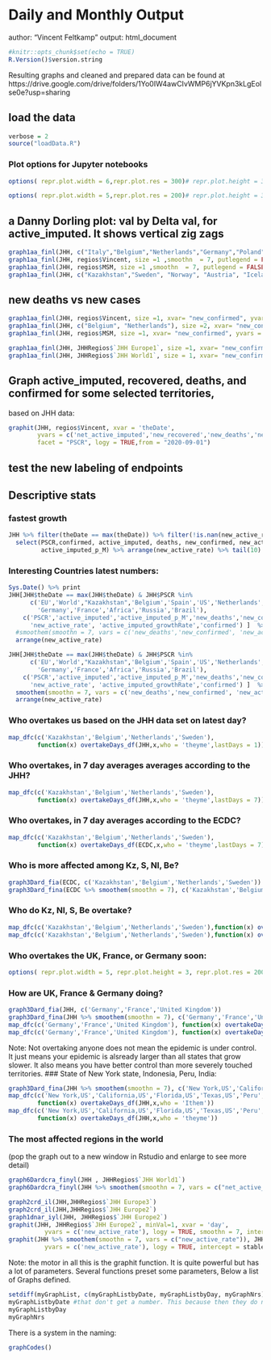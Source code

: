 # Daily and Monthly Output
author: "Vincent Feltkamp"
output: html_document

```r
#knitr::opts_chunk$set(echo = TRUE)
R.Version()$version.string
```
Resulting graphs and cleaned and prepared data can be found at 
https://drive.google.com/drive/folders/1Yo0IW4awCIvWMP6jYVKpn3kLgEolse0e?usp=sharing


## load the data
```r
verbose = 2
source("loadData.R")
```
###  Plot options for Jupyter notebooks
```r
options( repr.plot.width = 6,repr.plot.res = 300)# repr.plot.height = 3)#, repr.plot.res = 200)
```
```r
options( repr.plot.width = 5,repr.plot.res = 200)# repr.plot.height = 3)#, repr.plot.res = 200)
```
## a Danny Dorling plot: val by Delta val, for active_imputed. It shows vertical zig zags
```r
graph1aa_finl(JHH, c("Italy","Belgium","Netherlands","Germany","Poland","Ukraine", "Russia","Spain","Portugal"), size =1 ,smoothn  = 7, putlegend = FALSE, savename = " Spain to Portugal"% % (Sys.Date() - 1))
graph1aa_finl(JHH, regios$Vincent, size =1 ,smoothn  = 7, putlegend = FALSE)
graph1aa_finl(JHH, regios$MSM, size =1 ,smoothn  = 7, putlegend = FALSE)
graph1aa_finl(JHH, c("Kazakhstan","Sweden", "Norway", "Austria", "Iceland","Ireland",'Israel', "Iran"), smoothn  = 7, putlegend = FALSE)
```
## new deaths vs new cases
```r
graph1aa_finl(JHH, regios$Vincent, size =1, xvar= "new_confirmed", yvars = "new_deaths", smoothn  = 7, smoothvars = c("new_deaths", "new_confirmed"))
graph1aa_finl(JHH, c("Belgium", "Netherlands"), size =2, xvar= "new_confirmed", yvars = "new_deaths", smoothvars = c("new_deaths", "new_confirmed"),  smoothn  = 7, scales = "fixed", savename = "Belgium Nederlands", logy = T, logx = T)
graph1aa_finl(JHH, regios$MSM, size =1, xvar= "new_confirmed", yvars = "new_deaths", smoothvars = c("new_deaths", "new_confirmed"), smoothn  = 7, scales = "free", savename = "MSM", logy= T, logx = T)

graph1aa_finl(JHH, JHHRegios$`JHH Europe1`, size =1, xvar= "new_confirmed", yvars = "new_deaths", smoothn  = 7, smoothvars = c("new_deaths", "new_confirmed"), scales = "fixed", savename = "Europe1", logy = T, logx = T, slope = .03)
graph1aa_finl(JHH, JHHRegios$`JHH World1`, size = 1, xvar= "new_confirmed", yvars = "new_deaths", smoothn  = 7, smoothvars = c("new_deaths", "new_confirmed"), scales = "fixed", savename = "World1", logy = T, logx = T)

```
## Graph active_imputed, recovered, deaths, and confirmed for some selected territories, 
based on JHH data:
```r
graphit(JHH, regios$Vincent, xvar = 'theDate', 
        yvars = c('net_active_imputed','new_recovered','new_deaths','new_confirmed'), smoothn = 7,
        facet = "PSCR", logy = TRUE,from = "2020-09-01")

```
## test the new labeling of endpoints

## Descriptive stats
### fastest growth
```r
JHH %>% filter(theDate == max(theDate)) %>% filter(!is.nan(new_active_rate)) %>%
  select(PSCR,confirmed, active_imputed, deaths, new_confirmed, new_active_rate, active_imputed_growthRate, 
         active_imputed_p_M) %>% arrange(new_active_rate) %>% tail(10)
```
### Interesting Countries latest numbers: 
```r
Sys.Date() %>% print
JHH[JHH$theDate == max(JHH$theDate) & JHH$PSCR %in% 
      c('EU','World',"Kazakhstan",'Belgium','Spain','US','Netherlands','Europe',
        'Germany','France','Africa','Russia','Brazil'),
    c('PSCR','active_imputed','active_imputed_p_M','new_deaths','new_confirmed',
      'new_active_rate', 'active_imputed_growthRate','confirmed') ]  %>%
  #smoothem(smoothn = 7, vars = c('new_deaths','new_confirmed', 'new_active_rate', 'active_imputed_growthRate')) %>%
  arrange(new_active_rate)

JHH[JHH$theDate == max(JHH$theDate) & JHH$PSCR %in% 
      c('EU','World',"Kazakhstan",'Belgium','Spain','US','Netherlands','Europe',
        'Germany','France','Africa','Russia','Brazil'),
    c('PSCR','active_imputed','active_imputed_p_M','new_deaths','new_confirmed',
      'new_active_rate', 'active_imputed_growthRate','confirmed') ]  %>%
  smoothem(smoothn = 7, vars = c('new_deaths','new_confirmed', 'new_active_rate', 'active_imputed_growthRate')) %>%
  arrange(new_active_rate)
```
### Who overtakes us based on the JHH data set on latest day? 
```r
map_dfc(c('Kazakhstan','Belgium','Netherlands','Sweden'),
        function(x) overtakeDays_df(JHH,x,who = 'theyme',lastDays = 1))
```
### Who overtakes, in 7 day averages averages according to the JHH? 
```r
map_dfc(c('Kazakhstan','Belgium','Netherlands','Sweden'),
        function(x) overtakeDays_df(JHH,x,who = 'theyme',lastDays = 7))
```

### Who overtakes, in 7 day averages according to the ECDC? 
```r
map_dfc(c('Kazakhstan','Belgium','Netherlands','Sweden'), 
        function(x) overtakeDays_df(ECDC,x,who = 'theyme',lastDays = 7))
```
### Who is more affected among Kz, S, Nl, Be? 
```r
graph3Dard_fia(ECDC, c('Kazakhstan','Belgium','Netherlands','Sweden'))
graph3Dard_fina(ECDC %>% smoothem(smoothn = 7), c('Kazakhstan','Belgium','Netherlands','Sweden'))
```
### Who do Kz, Nl, S, Be overtake?
```r
map_dfc(c('Kazakhstan','Belgium','Netherlands','Sweden'),function(x) overtakeDays_df(JHH,x,who = 'Ithem',lastDays = 7))
map_dfc(c('Kazakhstan','Belgium','Netherlands','Sweden'),function(x) overtakeDays_df(ECDC,x,who = 'Ithem',lastDays = 7))
```
### Who overtakes the UK, France, or Germany soon: 
```r
options( repr.plot.width = 5, repr.plot.height = 3, repr.plot.res = 200)# repr.plot.height = 3)#, repr.plot.res = 200)
```

### How are UK, France & Germany doing? 
```r
graph3Dard_fia(JHH, c('Germany','France','United Kingdom'))
graph3Dard_fina(JHH %>% smoothem(smoothn = 7), c('Germany','France','United Kingdom'))
map_dfc(c('Germany','France','United Kingdom'), function(x) overtakeDays_df(JHH,x,who = "theyme", lastDays = 7))
map_dfc(c('Germany','France','United Kingdom'), function(x) overtakeDays_df(JHH,x,who = "Ithem", lastDays = 7))
```
Note: Not overtaking anyone does not mean the epidemic is under control. It just means your epidemic is alsready larger than all states that grow slower. It also means you have better control than more severely touched territories. 
### State of New York state, Indonesia, Peru, India: 
```r
graph3Dard_fina(JHH %>% smoothem(smoothn = 7), c('New York,US','California,US','Florida,US','Texas,US','Peru',"Arizona,US"))
map_dfc(c('New York,US','California,US','Florida,US','Texas,US','Peru',"Arizona,US"),
        function(x) overtakeDays_df(JHH,x,who = 'Ithem'))
map_dfc(c('New York,US','California,US','Florida,US','Texas,US','Peru',"Arizona,US"),
        function(x) overtakeDays_df(JHH,x,who = 'theyme'))
```
### The most affected regions in the world 
(pop the graph out to a new window in Rstudio and enlarge to see more detail)
```r
graph6Dardcra_finyl(JHH , JHHRegios$`JHH World1`)
graph6Dardcra_finyl(JHH %>% smoothem(smoothn = 7, vars = c("net_active_imputed","net_active", "new_deaths")), JHHRegios$`JHH World1`)

```
```r
graph2crd_il(JHH,JHHRegios$`JHH Europe3`)
graph2crd_il(JHH,JHHRegios$`JHH Europe2`)
graph1dnar_iyl(JHH, JHHRegios$`JHH Europe2`)
graphit(JHH, JHHRegios$`JHH Europe2`, minVal=1, xvar = 'day', 
          yvars = c('new_active_rate'), logy = TRUE, smoothn = 7, intercept = stableRate) 
graphit(JHH %>% smoothem(smoothn = 7, vars = c("new_active_rate")), JHHRegios$`JHH Europe2`, minVal=1, xvar = 'day', 
          yvars = c('new_active_rate'), logy = TRUE, intercept = stableRate) 

```
Note: the motor in all this is the graphit function. It is quite powerful but has a lot of parameters. Several functions preset some parameters, Below a list of Graphs defined. 
```r
setdiff(myGraphList, c(myGraphListbyDate, myGraphListbyDay, myGraphNrs))
myGraphListbyDate #that don't get a number. This because then they do not get executed every day
myGraphListbyDay 
myGraphNrs
```
There is a system in the naming: 
```r
graphCodes()
```
